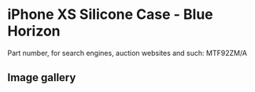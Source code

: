 
# iPhone XS Silicone Case - Blue Horizon

Part number, for search engines, auction websites and such: MTF92ZM/A

## Image gallery

<div style={{ width: "768px" }}>
  <GalleryComponent
    images={[
      {
        original: "/everysource/MTF92.webp",
        thumbnail: "/everypreview/MTF92.webp",
      },
      {
        original: "/everysource/MTF92_AV1_GOLD.webp",
        thumbnail: "/everypreview/MTF92_AV1_GOLD.webp",
      },
      {
        original: "/everysource/MTF92_AV1_SILVER.webp",
        thumbnail: "/everypreview/MTF92_AV1_SILVER.webp",
      },
      {
        original: "/everysource/MTF92_AV1_SPACE_GRAY.webp",
        thumbnail: "/everypreview/MTF92_AV1_SPACE_GRAY.webp",
      },
      {
        original: "/everysource/MTF92_AV2.webp",
        thumbnail: "/everypreview/MTF92_AV2.webp",
      }
    ]}
  />
</div>